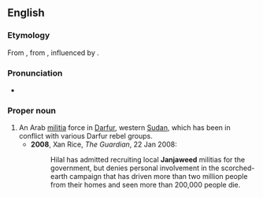 ==English==
{{wikipedia}}
===Etymology===
From {{etyl|ar|en}} {{term|جنجويد|lang=ar}}, from {{etyl|fa|en}} {{term|جنگوی||warrior|lang=fa}}, influenced by {{term|جود||horse|lang=fa}}.

===Pronunciation===
*{{a|UK}} {{IPA|/dʒandʒəˈwiːd/}}

===Proper noun===
{{en-proper noun}}

# An Arab [[militia]] force in [[Darfur]], western [[Sudan]], which has been in conflict with various Darfur rebel groups.
#*'''2008''', Xan Rice, ''The Guardian'', 22 Jan 2008:
#*:Hilal has admitted recruiting local '''Janjaweed''' militias for the government, but denies personal involvement in the scorched-earth campaign that has driven more than two million people from their homes and seen more than 200,000 people die.